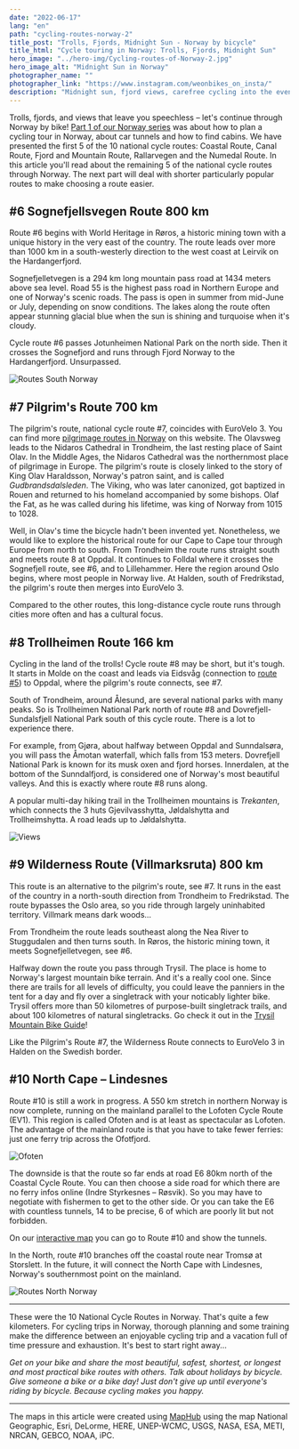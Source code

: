 ```yaml
---
date: "2022-06-17"
lang: "en"
path: "cycling-routes-norway-2"
title_post: "Trolls, Fjords, Midnight Sun - Norway by bicycle"
title_html: "Cycle touring in Norway: Trolls, Fjords, Midnight Sun"
hero_image: "../hero-img/Cycling-routes-of-Norway-2.jpg"
hero_image_alt: "Midnight Sun in Norway"
photographer_name: ""
photographer_link: "https://www.instagram.com/weonbikes_on_insta/"
description: "Midnight sun, fjord views, carefree cycling into the evening? This is a bikepacking summer in Norway. Read here which long-distance cycle routes are signposted through Norway's breathtaking landscapes. With GPX routes to download."
---
```



Trolls, fjords, and views that leave you speechless – let's continue through Norway by bike! [Part 1 of our Norway series](https://weonbikes.com/en/blog/cycling-routes-norway-1/) was about how to plan a cycling tour in Norway, about car tunnels and how to find cabins. We have presented the first 5 of the 10 national cycle routes: Coastal Route, Canal Route, Fjord and Mountain Route, Rallarvegen and the Numedal Route. In this article you'll read about the remaining 5 of the national cycle routes through Norway. The next part will deal with shorter particularly popular routes to make choosing a route easier.

<SevenRoutesDownload link="https://drive.google.com/drive/folders/1O21r2LK0h2lESc-36dR3AHFmbmUacigp?usp=sharing" />

## #6 Sognefjellsvegen Route 800 km

Route #6 begins with World Heritage in Røros, a historic mining town with a unique history in the very east of the country. The route leads over more than 1000 km in a south-westerly direction to the west coast at Leirvik on the Hardangerfjord.

Sognefjelletvegen is a 294 km long mountain pass road at 1434 meters above sea level. Road 55 is the highest pass road in Northern Europe and one of Norway's scenic roads. The pass is open in summer from mid-June or July, depending on snow conditions. The lakes along the route often appear stunning glacial blue when the sun is shining and turquoise when it's cloudy.

Cycle route #6 passes Jotunheimen National Park on the north side. Then it crosses the Sognefjord and runs through Fjord Norway to the Hardangerfjord. Unsurpassed.

![Routes South Norway](../img/Routes-South-Norway.jpg)

## #7 Pilgrim's Route 700 km

The pilgrim's route, national cycle route #7, coincides with EuroVelo 3. You can find more [pilgrimage routes in Norway](https://pilegrimsleden.no/en/pilegrimsledene) on this website. The Olavsweg leads to the Nidaros Cathedral in Trondheim, the last resting place of Saint Olav. In the Middle Ages, the Nidaros Cathedral was the northernmost place of pilgrimage in Europe. The pilgrim's route is closely linked to the story of King Olav Haraldsson, Norway's patron saint, and is called _Gudbrandsdalsleden_. The Viking, who was later canonized, got baptized in Rouen and returned to his homeland accompanied by some bishops. Olaf the Fat, as he was called during his lifetime, was king of Norway from 1015 to 1028.

Well, in Olav's time the bicycle hadn't been invented yet. Nonetheless, we would like to explore the historical route for our Cape to Cape tour through Europe from north to south. From Trondheim the route runs straight south and meets route 8 at Oppdal. It continues to Folldal where it crosses the Sognefjell route, see #6, and to Lillehammer. Here the region around Oslo begins, where most people in Norway live. At Halden, south of Fredrikstad, the pilgrim's route then merges into EuroVelo 3.

Compared to the other routes, this long-distance cycle route runs through cities more often and has a cultural focus.

## #8 Trollheimen Route 166 km

Cycling in the land of the trolls! Cycle route #8 may be short, but it's tough. It starts in Molde on the coast and leads via Eidsvåg (connection to [route #5](https://weonbikes.com/en/blog/cycling-routes-norway-1/#5-numedal-route-950-km)) to Oppdal, where the pilgrim's route connects, see #7.

South of Trondheim, around Ålesund, are several national parks with many peaks. So is Trollheimen National Park north of route #8 and Dovrefjell-Sundalsfjell National Park south of this cycle route. There is a lot to experience there.

For example, from Gjøra, about halfway between Oppdal and Sunndalsøra, you will pass the Åmotan waterfall, which falls from 153 meters. Dovrefjell National Park is known for its musk oxen and fjord horses. Innerdalen, at the bottom of the Sunndalfjord, is considered one of Norway's most beautiful valleys. And this is exactly where route #8 runs along.

A popular multi-day hiking trail in the Trollheimen mountains is _Trekanten_, which connects the 3 huts Gjevilvasshytta, Jøldalshytta and Trollheimshytta. A road leads up to Jøldalshytta.

![Views](../img/In-Torghatten.jpg)

## #9 Wilderness Route (Villmarksruta) 800 km

This route is an alternative to the pilgrim's route, see #7. It runs in the east of the country in a north-south direction from Trondheim to Fredrikstad. The route bypasses the Oslo area, so you ride through largely uninhabited territory. Villmark means dark woods...

From Trondheim the route leads southeast along the Nea River to Stuggudalen and then turns south. In Røros, the historic mining town, it meets Sognefjelletvegen, see #6.

Halfway down the route you pass through Trysil. The place is home to Norway's largest mountain bike terrain. And it's a really cool one. Since there are trails for all levels of difficulty, you could leave the panniers in the tent for a day and fly over a singletrack with your noticably lighter bike. Trysil offers more than 50 kilometres of purpose-built singletrack trails, and about 100 kilometres of natural singletracks. Go check it out in the [Trysil Mountain Bike Guide](https://www.trysil.com/en/Do/Summer/biking/bike-news/the-ultimate-guide-to-mountain-biking-in-trysil/)!

Like the Pilgrim's Route #7, the Wilderness Route connects to EuroVelo 3 in Halden on the Swedish border.

## #10 North Cape – Lindesnes

Route #10 is still a work in progress. A 550 km stretch in northern Norway is now complete, running on the mainland parallel to the Lofoten Cycle Route (EV1). This region is called Ofoten and is at least as spectacular as Lofoten. The advantage of the mainland route is that you have to take fewer ferries: just one ferry trip across the Ofotfjord.

![Ofoten](../img/Ofoten.jpg)

The downside is that the route so far ends at road E6 80km north of the Coastal Cycle Route. You can then choose a side road for which there are no ferry infos online (Indre Styrkesnes – Røsvik). So you may have to negotiate with fishermen to get to the other side. Or you can take the E6 with countless tunnels, 14 to be precise, 6 of which are poorly lit but not forbidden.

On our [interactive map](https://maphub.net/weonbikes/norway) you can go to Route #10 and show the tunnels.

In the North, route #10 branches off the coastal route near Tromsø at Storslett. In the future, it will connect the North Cape with Lindesnes, Norway's southernmost point on the mainland.

![Routes North Norway](../img/Routes-North-Norway.jpg)

---

These were the 10 National Cycle Routes in Norway. That's quite a few kilometers. For cycling trips in Norway, thorough planning and some training make the difference between an enjoyable cycling trip and a vacation full of time pressure and exhaustion. It's best to start right away...

_Get on your bike and share the most beautiful, safest, shortest, or longest and most practical bike routes with others. Talk about holidays by bicycle. Give someone a bike or a bike day! Just don't give up until everyone's riding by bicycle. Because cycling makes you happy._

---

<SevenRoutesDownload link="https://drive.google.com/drive/folders/1O21r2LK0h2lESc-36dR3AHFmbmUacigp?usp=sharing" />

The maps in this article were created using [MapHub](https://maphub.net/) using the map National Geographic, Esri, DeLorme, HERE, UNEP-WCMC, USGS, NASA, ESA, METI, NRCAN, GEBCO, NOAA, iPC.
